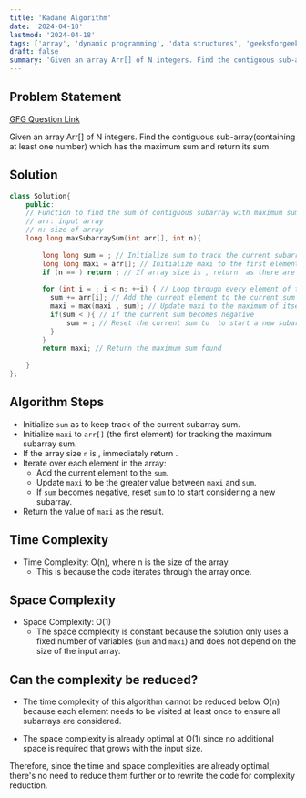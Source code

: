 ```yaml
---
title: 'Kadane Algorithm'
date: '2024-04-18'
lastmod: '2024-04-18'
tags: ['array', 'dynamic programming', 'data structures', 'geeksforgeeks']
draft: false
summary: 'Given an array Arr[] of N integers. Find the contiguous sub-array(containing at least one number) which has the maximum sum and return its sum.'
---
```


## Problem Statement
[GFG Question Link](https://www.geeksforgeeks.org/problems/kadanes-algorithm-1587115620/1)

Given an array Arr[] of N integers. Find the contiguous sub-array(containing at least one number) which has the maximum sum and return its sum.

<TOCInline toc={props.toc} exclude="Problem Statement" />

## Solution

```cpp
class Solution{
    public:
    // Function to find the sum of contiguous subarray with maximum sum.
    // arr: input array
    // n: size of array
    long long maxSubarraySum(int arr[], int n){
        
        long long sum = ; // Initialize sum to track the current subarray sum
        long long maxi = arr[]; // Initialize maxi to the first element of the array for tracking maximum sum found so far
        if (n == ) return ; // If array size is , return  as there are no elements to sum
        
        for (int i = ; i < n; ++i) { // Loop through every element of the array
          sum += arr[i]; // Add the current element to the current sum
          maxi = max(maxi , sum); // Update maxi to the maximum of itself and the current sum
          if(sum < ){ // If the current sum becomes negative
              sum = ; // Reset the current sum to  to start a new subarray
          }
        }
        return maxi; // Return the maximum sum found
        
    }
};
```

## Algorithm Steps

   - Initialize `sum` as  to keep track of the current subarray sum.
   - Initialize `maxi` to `arr[]` (the first element) for tracking the maximum subarray sum.
   - If the array size `n` is , immediately return .
   - Iterate over each element in the array:
     - Add the current element to the `sum`.
     - Update `maxi` to be the greater value between `maxi` and `sum`.
     - If `sum` becomes negative, reset `sum` to  to start considering a new subarray.
   - Return the value of `maxi` as the result.

## Time Complexity

   - Time Complexity: O(n), where n is the size of the array.
     - This is because the code iterates through the array once.

## Space Complexity
   - Space Complexity: O(1)
     - The space complexity is constant because the solution only uses a fixed number of variables (`sum` and `maxi`) and does not depend on the size of the input array.
   
## Can the complexity be reduced?

   - The time complexity of this algorithm cannot be reduced below O(n) because each element needs to be visited at least once to ensure all subarrays are considered.

   - The space complexity is already optimal at O(1) since no additional space is required that grows with the input size.

   Therefore, since the time and space complexities are already optimal, there's no need to reduce them further or to rewrite the code for complexity reduction.
